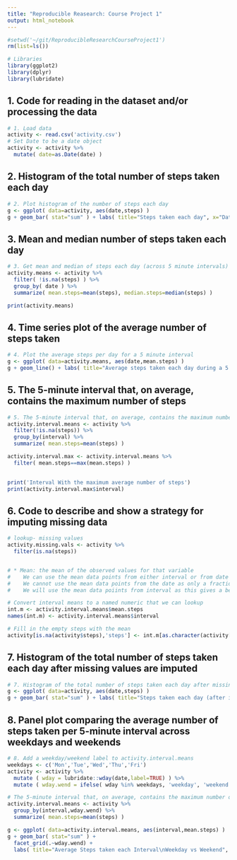 ```yaml
---
title: "Reproducible Reasearch: Course Project 1"
output: html_notebook
---
```




```r
#setwd('~/git/ReproducibleResearchCourseProject1')
rm(list=ls())

# Libraries
library(ggplot2)
library(dplyr)
library(lubridate)
```

  
  
## 1. Code for reading in the dataset and/or processing the data


```r
# 1. Load data
activity <- read.csv('activity.csv')
# Set Date to be a date object
activity <- activity %>%
  mutate( date=as.Date(date) )
```

  
  
## 2. Histogram of the total number of steps taken each day


```r
# 2. Plot histogram of the number of steps each day
g <- ggplot( data=activity, aes(date,steps) )
g + geom_bar( stat="sum" ) + labs( title="Steps taken each day", x="Date", y="Steps" )
```
  
  
## 3. Mean and median number of steps taken each day

```r
# 3. Get mean and median of steps each day (across 5 minute intervals)
activity.means <- activity %>%
  filter( !is.na(steps) ) %>%
  group_by( date ) %>%
  summarize( mean.steps=mean(steps), median.steps=median(steps) )

print(activity.means)
```
  
  
## 4. Time series plot of the average number of steps taken

```r
# 4. Plot the average steps per day for a 5 minute interval
g <- ggplot( data=activity.means, aes(date,mean.steps) )
g + geom_line() + labs( title="Average steps taken each day during a 5 minute period", x="Date", y="Average Steps" )

```
  
  
## 5. The 5-minute interval that, on average, contains the maximum number of steps
```r
# 5. The 5-minute interval that, on average, contains the maximum number of steps
activity.interval.means <- activity %>%
  filter(!is.na(steps)) %>%
  group_by(interval) %>%
  summarize( mean.steps=mean(steps) )

activity.interval.max <- activity.interval.means %>%
  filter( mean.steps==max(mean.steps) )
  

print('Interval With the maximum average number of steps')
print(activity.interval.max$interval)
```


## 6. Code to describe and show a strategy for imputing missing data

```r
# lookup- missing values
activity.missing.vals <- activity %>%
  filter(is.na(steps))


# * Mean: the mean of the observed values for that variable
#    We can use the mean data points from either interval or from date
#    We cannot use the mean data points from the date as only a fraction of dates have missing values.
#    We will use the mean data poiints from interval as this gives a better sample.

# Convert interval means to a named numeric that we can lookup
int.m <- activity.interval.means$mean.steps
names(int.m) <- activity.interval.means$interval

# Fill in the empty steps with the mean
activity[is.na(activity$steps),'steps'] <- int.m[as.character(activity[is.na(activity$steps),'interval'])] 

```


## 7. Histogram of the total number of steps taken each day after missing values are imputed

```r

# 7. Histogram of the total number of steps taken each day after missing values are imputed
g <- ggplot( data=activity, aes(date,steps) )
g + geom_bar( stat="sum" ) + labs( title="Steps taken each day (after imputing)", x="Date", y="Steps" )
```


## 8. Panel plot comparing the average number of steps taken per 5-minute interval across weekdays and weekends

```r
# 8. Add a weekday/weekend label to activity.interval.means
weekdays <- c('Mon','Tue','Wed','Thu','Fri')
activity <- activity %>%
  mutate ( wday = lubridate::wday(date,label=TRUE) ) %>%
  mutate ( wday.wend = ifelse( wday %in% weekdays, 'weekday', 'weekend' ) )

# The 5-minute interval that, on average, contains the maximum number of steps
activity.interval.means <- activity %>%
  group_by(interval,wday.wend) %>%
  summarize( mean.steps=mean(steps) )

g <- ggplot( data=activity.interval.means, aes(interval,mean.steps) )
g + geom_bar( stat="sum" ) + 
  facet_grid(.~wday.wend) +
  labs( title="Average Steps taken each Interval\nWeekday vs Weekend", x="Interval", y="Steps" )
```

